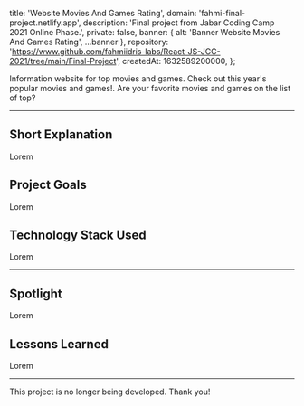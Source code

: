 
  title: 'Website Movies And Games Rating',
  domain: 'fahmi-final-project.netlify.app',
  description: 'Final project from Jabar Coding Camp 2021 Online Phase.',
  private: false,
  banner: { alt: 'Banner Website Movies And Games Rating', ...banner },
  repository: 'https://www.github.com/fahmiidris-labs/React-JS-JCC-2021/tree/main/Final-Project',
  createdAt: 1632589200000,
};

Information website for top movies and games. Check out this year's popular movies and games!. Are your favorite movies and games on the list of top?

---

## Short Explanation

Lorem

## Project Goals

Lorem

## Technology Stack Used

Lorem

---

## Spotlight

Lorem

## Lessons Learned

Lorem

---

This project is no longer being developed. Thank you!
